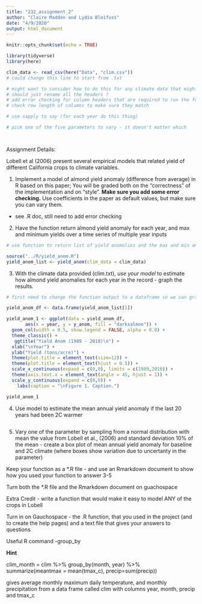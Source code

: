 ```yaml
---
title: "232_assignment_2"
author: "Claire Madden and Lydia Bleifuss"
date: "4/9/2020"
output: html_document
---
```


```r
knitr::opts_chunk$set(echo = TRUE)

library(tidyverse)
library(here)

clim_data <- read_csv(here("Data", "clim.csv"))
# could change this line to start from .txt
```

```r

# might want to consider how to do this for any climate data that might be input, in case the headers are not the same
# should just rename all the headers ?
# add error checking for column headers that are required to run the function
# check row length of columns to make sure they match 

# use sapply to say (for each year do this thing)

# pick one of the five parameters to vary - it doesn't matter which




```


Assignment Details:

Lobell et al (2006) present several empirical models that related yield of different California crops to climate variables.

1. Implement a model of almond yield anomaly (difference from average) in R based on this paper; You will be graded both on the “correctness” of the implementation and on “style”.  **Make sure you add some error checking.** Use coefficients in the paper as default values, but make sure you can vary them. 

- see .R doc, still need to add error checking

2. Have the function return almond yield anomaly for each year, and max and minimum yields over a time series of multiple year inputs

```r

# use function to return list of yield anomolies and the max and min anomoly over the time series

source("../R/yield_anom.R")
yield_anom_list <- yield_anom(clim_data = clim_data)

```



3. With the climate data provided (clim.txt), *use your model* to estimate how almond yield anomalies for each year in the record - graph the results.

```r
# first need to change the function output to a dataframe so we can graph it

yield_anom_df <- data.frame(yield_anom_list[1])


```


```r
yield_anom_1 <- ggplot(data = yield_anom_df, 
       aes(x = year, y = y_anom, fill = "darksalmon")) +
  geom_col(width = 0.5, show.legend = FALSE, alpha = 0.8) +
  theme_classic() +
   ggtitle("Yield Anom (1989 - 2010)\n") +
  xlab("\nYear") +
  ylab("Yield (tons/acre)") +
  theme(plot.title = element_text(size=12)) +
  theme(plot.title = element_text(hjust = 0.5)) + 
  scale_x_continuous(expand = c(0,0), limits = c(1989,2010)) +
  theme(axis.text.x = element_text(angle = 45, hjust = 1)) +
  scale_y_continuous(expand = c(0,0)) +
    labs(caption = "\nFigure 1. Caption.") 

yield_anom_1
```


4. Use model to estimate the mean annual yield anomaly if the last 20 years had been 2C warmer

```r




```




5. Vary one of the parameter by sampling from a normal distribution with mean the value from Lobell et al., (2006) and standard deviation 10% of the mean -  create a box plot of  mean annual yield anomaly for baseline and 2C climate (where boxes show variation due to uncertanty in the parameter) 



Keep your function as a *.R file - and use an Rmarkdown document to show how you used your function to answer 3-5 

Turn both the *.R file and the Rmarkdown document on guachospace



Extra Credit - write a function that would make it easy to model ANY of the crops in Lobell 



Turn in on Gauchospace - the .R function, that you used in the project (and to create the help pages) and a text file that gives your answers to questions



Useful R command -group_by


**Hint**

clim_month = clim %>% group_by(month, year) %>% summarize(meantmax = mean(tmax_c), precip=sum(precip)) 

gives average monthly maximum daily temperature, and monthly precipitation from a data frame called clim  with columns year, month, precip and tmax_c


